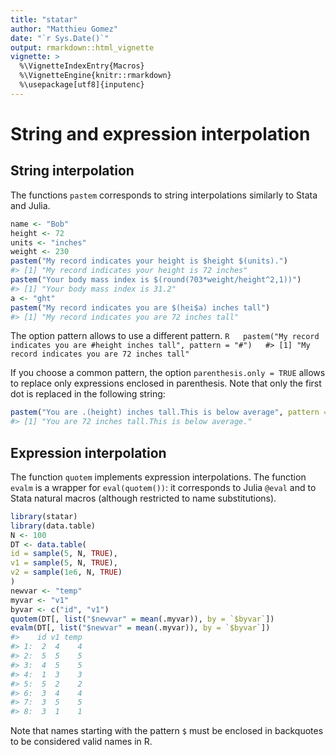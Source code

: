 ```yaml
---
title: "statar"
author: "Matthieu Gomez"
date: "`r Sys.Date()`"
output: rmarkdown::html_vignette
vignette: >
  %\VignetteIndexEntry{Macros}
  %\VignetteEngine{knitr::rmarkdown}
  %\usepackage[utf8]{inputenc}
---
```




# String and expression interpolation


## String interpolation

 The functions `pastem` corresponds to string interpolations similarly to Stata and Julia.

  ```R
  name <- "Bob"
  height <- 72
  units <- "inches"
  weight <- 230
  pastem("My record indicates your height is $height $(units).")
  #> [1] "My record indicates your height is 72 inches"
  pastem("Your body mass index is $(round(703*weight/height^2,1))")
  #> [1] "Your body mass index is 31.2"
  a <- "ght"
  pastem("My record indicates you are $(hei$a) inches tall")
  #> [1] "My record indicates you are 72 inches tall"
  ```
  The option pattern allows to use a different pattern. 
  ```R
  pastem("My record indicates you are #height inches tall", pattern = "#")
  #> [1] "My record indicates you are 72 inches tall"
  ```

  If you choose a common pattern, the option `parenthesis.only = TRUE` allows to replace only expressions enclosed in parenthesis. Note that only the first dot is replaced in the following string:

  ```R
  pastem("You are .(height) inches tall.This is below average", pattern = ".", parenthesis.only = TRUE)
  #> [1] "You are 72 inches tall.This is below average."
  ```

## Expression interpolation

 The function `quotem` implements expression interpolations.  The function `evalm` is a wrapper for `eval(quotem())`: it corresponds to Julia `@eval` and to Stata natural macros (although restricted to name substitutions).

  ```R
  library(statar)
  library(data.table)
  N <- 100
  DT <- data.table(
  id = sample(5, N, TRUE),
  v1 = sample(5, N, TRUE),
  v2 = sample(1e6, N, TRUE)
  )
  newvar <- "temp"
  myvar <- "v1"
  byvar <- c("id", "v1")
  quotem(DT[, list("$newvar" = mean(.myvar)), by = `$byvar`])
  evalm(DT[, list("$newvar" = mean(.myvar)), by = `$byvar`])
  #>    id v1 temp
  #> 1:  2  4    4
  #> 2:  5  5    5
  #> 3:  4  5    5
  #> 4:  1  3    3
  #> 5:  5  2    2
  #> 6:  3  4    4
  #> 7:  3  5    5
  #> 8:  3  1    1
  ```

  Note that names starting with the pattern `$`  must be enclosed in backquotes to be considered valid names in R.







